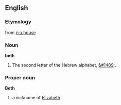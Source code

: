 ==English==
===Etymology===
from [[בית]],[[house]]
===Noun===

'''beth'''

# The second letter of the Hebrew alphabet, [[&#1489;]].

===Proper noun===
'''Beth'''

# a nickname of [[Elizabeth]]